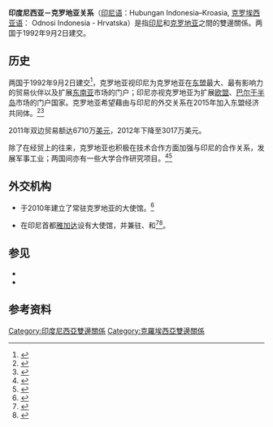 {{Infobox Bilateral relations|克罗地亚－印尼|克罗地亚|印尼|map= Croatia_Indonesia_Locator.svg|mission1=克罗地亚駐印尼<br>大使館
|mission2=印尼駐克罗地亚大使馆<br>}}

'''印度尼西亚－克罗地亚关系'''（[[印尼语|印尼语]]：Hubungan Indonesia–Kroasia, [[克罗埃西亚语|克罗埃西亚语]]： Odnosi Indonesia - Hrvatska）是指[[印尼|印尼]]和[[克罗地亚|克罗地亚]]之間的雙邊關係。两国于1992年9月2日建交。

==历史==
两国于1992年9月2日建交<ref>{{cite web | title=Profil Negara dan Kerjasama: Kroasia | url=http://www.kemlu.go.id/zagreb/Pages/CountryProfile.aspx?IDP=3&l=id | publisher=Ministry of Foreign Affairs of Indonesia | language=id | accessdate=May 13, 2014 | archiveurl=https://web.archive.org/web/20140515192102/http://www.kemlu.go.id/zagreb/Pages/CountryProfile.aspx?IDP=3&l=id | archivedate=2014-05-15 | dead-url=no }}</ref>，克罗地亚视印尼为克罗地亚在[[东盟|东盟]]最大、最有影响力的贸易伙伴以及扩展[[东南亚|东南亚]]市场的门户；印尼亦视克罗地亚为扩展[[欧盟|欧盟]]、[[巴尔干半岛|巴尔干半岛]]市场的门户国家。克罗地亚希望藉由与印尼的外交关系在2015年加入东盟经济共同体。<ref name="ANTCro">{{cite web | title=Kroasia incar keuntungan di AEC lewat Indonesia | author=Indra Pribadi | url=http://www.antaranews.com/berita/371142/kroasia-incar-keuntungan-di-aec-lewat-indonesia | date=April 24, 2013 | publisher=Antara News | language=id | accessdate=May 13, 2014 | archive-date=2014-05-14 | archive-url=https://web.archive.org/web/20140514170402/http://www.antaranews.com/berita/371142/kroasia-incar-keuntungan-di-aec-lewat-indonesia | dead-url=no }}</ref><ref name="SINCro">{{cite web | title=Kroasia Pintu Masuk Strategis ke Eropa | url=http://m.koran-sindo.com/node/310683 | date=November 8, 2013 | publisher=Koran Sindo | language=id | accessdate=May 13, 2014 | archiveurl=https://web.archive.org/web/20140514044443/http://m.koran-sindo.com/node/310683 | archivedate=2014-05-14 | dead-url=no }}</ref>

2011年双边贸易额达6710万[[美元|美元]]，2012年下降至3017万美元。

除了在经贸上的往来，克罗地亚也积极在技术合作方面加强与印尼的合作关系，发展军事工业；两国间亦有一些大学合作研究项目。<ref>{{cite web | title=Indonesia dan Kroasia Jajaki Kerjasama Pertahanan | url=http://dmc.kemhan.go.id/post-indonesia-dan-kroasia-jajaki-kerjasama-pertahanan.html | date=February 21, 2014 | publisher=Indonesian Defence Media Center, Ministry of Defence of Republic of Indonesia | language=id | accessdate=May 13, 2014 | archive-url=https://web.archive.org/web/20140514061625/http://dmc.kemhan.go.id/post-indonesia-dan-kroasia-jajaki-kerjasama-pertahanan.html | archive-date=2014-05-14 | dead-url=no }}</ref><ref>{{cite web | title=Slow start for Indonesia-Croatia university cooperation | url=http://www.scidev.net/global/education/news/slow-start-for-indonesia-croatia-university-cooperation.html | date= | publisher=SCI Def Net | accessdate=May 13, 2014 | archive-date=2016-03-04 | archive-url=https://web.archive.org/web/20160304054610/http://www.scidev.net/global/education/news/slow-start-for-indonesia-croatia-university-cooperation.html | dead-url=no }}</ref>

==外交机构==

* {{flag|Indonesia}}于2010年建立了常驻克罗地亚的大使馆。<ref>{{cite web | title=Indonesia Buka 21 Hubungan Diplomatik 2011 | url=http://www.tempo.co/read/news/2011/01/08/078304652/Indonesia-Buka-21-Hubungan-Diplomatik-2011 | date=January 8, 2011 | publisher=Tempo | language=id | accessdate=May 13, 2014 | archive-date=2014-05-14 | archive-url=https://web.archive.org/web/20140514050525/http://www.tempo.co/read/news/2011/01/08/078304652/Indonesia-Buka-21-Hubungan-Diplomatik-2011 | dead-url=no }}</ref>

* {{flag|Croatia}}在印尼首都[[雅加达|雅加达]]设有大使馆，并兼驻{{flag|Singapore}}、{{PHL}}和{{THA}}<ref>{{Cite web |url=http://www.mvep.hr/en/diplomatic-directory/diplomatic-missions-and-consular-offices-of-croatia/singapore-jakarta,450.html#p |title=存档副本 |access-date=2015-04-25 |archive-url=https://web.archive.org/web/20150403004618/http://www.mvep.hr/en/diplomatic-directory/diplomatic-missions-and-consular-offices-of-croatia/singapore-jakarta,450.html#p |archive-date=2015-04-03 |dead-url=no }}</ref><ref>{{cite web |author1=克罗埃西亚外交和欧洲事务部 |title=Diplomatic Missions and Consular Offices of Croatia |url=http://www.mvep.hr/en/diplomatic-directory/diplomatic-missions-and-consular-offices-of-croatia/philippines-(the)-jakarta,378.html#p |website=克罗埃西亚外交和欧洲事务部 |accessdate=2021-10-15 |language=en}}</ref>。

==参见==
*{{link-en|印度尼西亚外交|Foreign relations of Indonesia}}
*{{link-en|南斯拉夫和不结盟运动|Yugoslavia and the Non-Aligned Movement}}

==参考资料==
{{reflist|30em}}

{{印度尼西亚外交|state=autocollapse}}
{{克罗地亚外交|state=autocollapse}}
[[Category:印度尼西亞雙邊關係|Category:印度尼西亞雙邊關係]]
[[Category:克羅埃西亞雙邊關係|Category:克羅埃西亞雙邊關係]]
